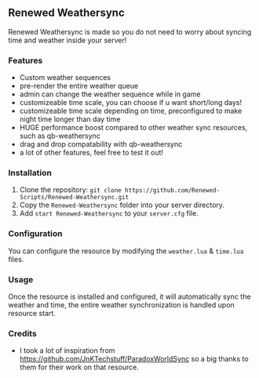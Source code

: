 ## Renewed Weathersync

Renewed Weathersync is made so you do not need to worry about syncing time and weather inside your server!

### Features
- Custom weather sequences
- pre-render the entire weather queue
- admin can change the weather sequence while in game
- customizeable time scale, you can choose if u want short/long days!
- customizeable time scale depending on time, preconfigured to make night time longer than day time
- HUGE performance boost compared to other weather sync resources, such as qb-weathersync
- drag and drop compatability with qb-weathersync
- a lot of other features, feel free to test it out!

### Installation
1. Clone the repository: `git clone https://github.com/Renewed-Scripts/Renewed-Weathersync.git`
2. Copy the `Renewed-Weathersync` folder into your server directory.
3. Add `start Renewed-Weathersync` to your `server.cfg` file.

### Configuration
You can configure the resource by modifying the `weather.lua` & `time.lua` files.

### Usage
Once the resource is installed and configured, it will automatically sync the weather and time, the entire weather synchronization is handled upon resource start.

### Credits
- I took a lot of inspiration from https://github.com/JnKTechstuff/ParadoxWorldSync so a big thanks to them for their work on that resource.